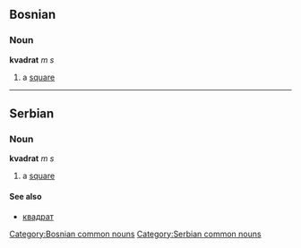 ==Bosnian==
===Noun===
'''kvadrat''' ''m s''
#a [[square]]
[[Category:Bosnian common nouns]]
----
==Serbian==
===Noun===
'''kvadrat''' ''m s''
#a [[square]]
====See also====
*[[квадрат]]
[[Category:Serbian common nouns]]